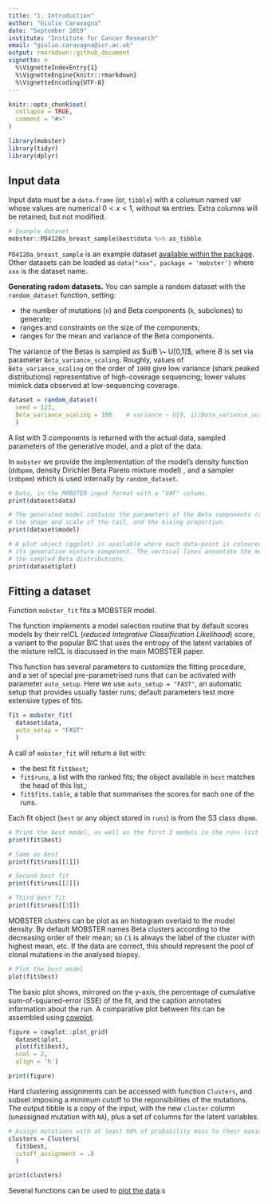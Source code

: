 ```yaml
---
title: "1. Introduction"
author: "Giulio Caravagna"
date: "September 2019"
institute: "Institute for Cancer Research"
email: "giulio.caravagna@icr.ac.uk"
output: rmarkdown::github_document
vignette: >
  %\VignetteIndexEntry{1}
  %\VignetteEngine{knitr::rmarkdown}
  %\VignetteEncoding{UTF-8}
---
```


```r
knitr::opts_chunk$set(
  collapse = TRUE,
  comment = "#>"
)
```


```r
library(mobster)
library(tidyr)
library(dplyr)
```



## Input data

Input data must be a `data.frame` (or, `tibble`) with a columun named `VAF` whose values are numerical $0<x<1$, without `NA` entries. Extra columns will be retained, but not modified.

```r
# Exanple dataset
mobster::PD4120a_breast_sample$best$data %>% as_tibble
```
`PD4120a_breast_sample` is an example dataset [available within the package](https://github.com/caravagn/MOBSTER/docs/reference/index.html). Other datasets can be loaded as `data("xxx", package = 'mobster')` where `xxx` is the dataset name.

**Generating radom datasets.** You can sample a random dataset with the `random_dataset` function, setting:

* the number of mutations (`n`) and Beta components (`k`, subclones) to generate;
* ranges and constraints on the size of the components;
* ranges for the mean and variance of the Beta components.

The variance of the Betas is sampled as $u/B \~ U[0,1]$, where $B$  is set via parameter  `Beta_variance_scaling`. Roughly, values of `Beta_variance_scaling` on the order of `1000` give low variance (shark peaked distributions) representative of high-coverage sequencing; lower values mimick data observed at low-sequencing coverage.

```r
dataset = random_dataset(
  seed = 123, 
  Beta_variance_scaling = 100    # variance ~ U[0, 1]/Beta_variance_scaling
  )
```

A list with 3 components is returned with the actual data, sampled parameters of the generative model, and a plot of the data. 

In `mobster` we provide the implementation of the model's density function (`ddbpmm`, density Dirichlet Beta Pareto mixture model) , and a sampler (`rdbpmm`) which is used internally by `random_dataset`.


```r
# Data, in the MOBSTER input format with a "VAF" column.
print(dataset$data)

# The generated model contains the parameters of the Beta components (a and b),
# the shape and scale of the tail, and the mixing proportion. 
print(dataset$model)

# A plot object (ggplot) is available where each data-point is coloured by 
# its generative mixture component. The vertical lines annontate the means of
# the sampled Beta distributions.
print(dataset$plot)
```

## Fitting a dataset

Function `mobster_fit` fits a MOBSTER model.

The function implements a model selection routine that by default scores models by their reICL (*reduced Integrative Classification Likelihood*) score, a variant to the popular BIC that uses the entropy of the latent variables of the mixture reICL is discussed in the main MOBSTER paper. 

This function has several parameters to customize the fitting procedure, and a set of special pre-parametrised runs that can be activated with parameter `auto_setup`. Here we use `auto_setup = "FAST"`, an automatic setup that provides usually faster runs; default parameters test more extensive types of fits.

```r
fit = mobster_fit(
  dataset$data,    
  auto_setup = "FAST"
  )
```

A call of `mobster_fit` will return a list with:

* the best fit `fit$best`;
* `fit$runs`, a list with the ranked fits; the object available in `best` matches the head of this list,;
* `fit$fits.table`, a table that summarises the scores for each one of the runs.

Each fit object (`best` or any object stored in `runs`) is from the S3 class `dbpmm`. 
```r
# Print the best model, as well as the first 3 models in the runs list
print(fit$best)

# Same as best
print(fit$runs[[1]]) 

# Second best fit
print(fit$runs[[2]])

# Third best fit
print(fit$runs[[3]])
```

MOBSTER clusters can be plot as an histogram overlaid to the model density. By default MOBSTER names Beta clusters according to the decreasing order of their mean; so `C1` is always the label of the cluster with highest mean, etc. If the data are correct, this should represent the pool of clonal mutations in the analysed biopsy.

```r
# Plot the best model
plot(fit$best)
```

The basic plot shows, mirrored on the y-axis, the percentage of cumulative sum-of-squared-error (SSE) of the fit, and the caption annotates information about the run. A comparative plot between fits can be assembled using [cowplot](https://cran.r-project.org/web/packages/cowplot/vignettes/introduction.html).
```r
figure = cowplot::plot_grid(
  dataset$plot, 
  plot(fit$best), 
  ncol = 2,
  align = 'h')

print(figure)
```

Hard clustering assignments can be accessed with function `Clusters`, and subset imposing a minimum cutoff to the reponsibilities of the mutations. The output tibble is a copy of the input, with the new  `cluster` column (unassigned mutation with `NA`), plus a set of columns for the latent variables.
```r
# Assign mutations with at least 80% of probability mass to their maximum responsibility
clusters = Clusters(
  fit$best, 
  cutoff_assignment = .8
  )

print(clusters)
```

Several functions can be used to  [plot the data](https://github.com/caravagn/MOBSTER/docs/articles/plotting.html).s


